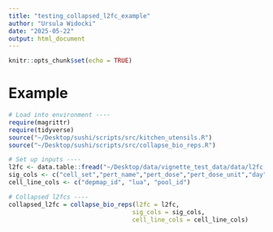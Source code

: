 ```yaml
---
title: "testing_collapsed_l2fc_example"
author: "Ursula Widocki"
date: "2025-05-22"
output: html_document
---
```


```r
knitr::opts_chunk$set(echo = TRUE)
```

# Example
```r
# Load into environment ----
require(magrittr)
require(tidyverse)
source("~/Desktop/sushi/scripts/src/kitchen_utensils.R")
source("~/Desktop/sushi/scripts/src/collapse_bio_reps.R")

# Set up inputs ----
l2fc <- data.table::fread("~/Desktop/data/vignette_test_data/data/l2fc.csv")
sig_cols <- c("cell_set","pert_name","pert_dose","pert_dose_unit","day")
cell_line_cols <- c("depmap_id", "lua", "pool_id")

# Collapsed l2fcs ----
collapsed_l2fc = collapse_bio_reps(l2fc = l2fc, 
                                  sig_cols = sig_cols, 
                                  cell_line_cols = cell_line_cols)

```



